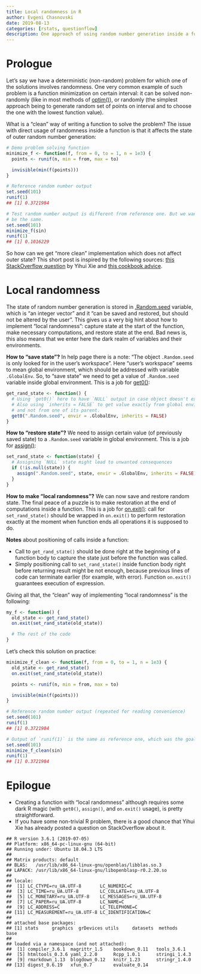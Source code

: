 ```yaml
---
title: Local randomness in R
author: Evgeni Chasnovski
date: 2019-08-13
categories: [rstats, questionflow]
description: One approach of using random number generation inside a function without affecting outer state of random generator
---
```


# Prologue

Let's say we have a deterministic (non-random) problem for which one of the solutions involves randomness. One very common example of such problem is a function minimization on certain interval: it can be solved non-randomly (like in most methods of [optim()](https://rdrr.io/r/stats/optim.html)), or randomly (the simplest approach being to generate random set of points on interval and to choose the one with the lowest function value).

What is a "clean" way of writing a function to solve the problem? The issue with direct usage of randomness inside a function is that it affects the state of outer random number generation:

```r
# Demo problem solving function
minimize_f <- function(f, from = 0, to = 1, n = 1e3) {
  points <- runif(n, min = from, max = to)

  invisible(min(f(points)))
}

# Reference random number output
set.seed(101)
runif(1)
## [1] 0.3721984

# Test random number output is different from reference one. But we want it to
# be the same.
set.seed(101)
minimize_f(sin)
runif(1)
## [1] 0.1016229
```

So how can we get "more clean" implementation which does not affect outer state? This short post is inspired by the following sources: [this StackOverflow question](https://stackoverflow.com/questions/23090958/isolate-randomness-of-a-local-environment-from-the-global-r-process) by Yihui Xie and [this cookbook advice](http://www.cookbook-r.com/Numbers/Saving_the_state_of_the_random_number_generator/).

# Local randomness

The state of random number generation is stored in [.Random.seed](https://rdrr.io/r/base/Random.html) variable, which is "an integer vector" and it "can be saved and restored, but should not be altered by the user". This gives us a very big hint about how to implement "local randomness": capture state at the start of the function, make necessary computations, and restore state at the end. Bad news is, this also means that we enter here the dark realm of variables and their environments.

**How to "save state"?** In help page there is a note: "The object `.Random.seed` is only looked for in the user's workspace". Here "user's workspace" seems to mean global environment, which should be addressed with variable `.GlobalEnv`. So, to "save state" we need to get a value of `.Random.seed` variable inside global environment. This is a job for [get0()](https://rdrr.io/r/base/exists.html):

```r
get_rand_state <- function() {
  # Using `get0()` here to have `NULL` output in case object doesn't exist.
  # Also using `inherits = FALSE` to get value exactly from global environment
  # and not from one of its parent.
  get0(".Random.seed", envir = .GlobalEnv, inherits = FALSE)
}
```

**How to "restore state"?** We need to assign certain value (of previously saved state) to a `.Random.seed` variable in global environment. This is a job for [assign()](https://rdrr.io/r/base/assign.html):

```r
set_rand_state <- function(state) {
  # Assigning `NULL` state might lead to unwanted consequences
  if (!is.null(state)) {
    assign(".Random.seed", state, envir = .GlobalEnv, inherits = FALSE)
  }
}
```

**How to make "local randomness"?** We can now save and restore random state. The final peace of a puzzle is to make restoration at the end of computations inside a function. This is a job for [on.exit()](https://rdrr.io/r/base/on.exit.html): call for `set_rand_state()` should be wrapped in `on.exit()` to perform restoration exactly at the moment when function ends all operations it is supposed to do.

**Notes** about positioning of calls inside a function:

- Call to `get_rand_state()` should be done right at the beginning of a function body to capture the state just before the function was called.
- Simply positioning call to `set_rand_state()` inside function body right before returning result might be not enough, because previous lines of code can terminate earlier (for example, with error). Function `on.exit()` guarantees execution of expression.

Giving all that, the "clean" way of implementing "local randomness" is the following:

```r
my_f <- function() {
  old_state <- get_rand_state()
  on.exit(set_rand_state(old_state))

  # The rest of the code
}
```

Let's check this solution on practice:

```r
minimize_f_clean <- function(f, from = 0, to = 1, n = 1e3) {
  old_state <- get_rand_state()
  on.exit(set_rand_state(old_state))

  points <- runif(n, min = from, max = to)

  invisible(min(f(points)))
}

# Reference random number output (repeated for reading convenience)
set.seed(101)
runif(1)
## [1] 0.3721984

# Output of `runif(1)` is the same as reference one, which was the goal
set.seed(101)
minimize_f_clean(sin)
runif(1)
## [1] 0.3721984
```

# Epilogue

- Creating a function with "local randomness" although requires some dark R magic (with `get0()`, `assign()`, and `on.exit()` usage), is pretty straightforward.
- If you have some non-trivial R problem, there is a good chance that Yihui Xie has already posted a question on StackOverflow about it.

::: {.callout-note title="sessionInfo()" collapse="true"}
```
## R version 3.6.1 (2019-07-05)
## Platform: x86_64-pc-linux-gnu (64-bit)
## Running under: Ubuntu 18.04.3 LTS
##
## Matrix products: default
## BLAS:   /usr/lib/x86_64-linux-gnu/openblas/libblas.so.3
## LAPACK: /usr/lib/x86_64-linux-gnu/libopenblasp-r0.2.20.so
##
## locale:
##  [1] LC_CTYPE=ru_UA.UTF-8       LC_NUMERIC=C
##  [3] LC_TIME=ru_UA.UTF-8        LC_COLLATE=ru_UA.UTF-8
##  [5] LC_MONETARY=ru_UA.UTF-8    LC_MESSAGES=ru_UA.UTF-8
##  [7] LC_PAPER=ru_UA.UTF-8       LC_NAME=C
##  [9] LC_ADDRESS=C               LC_TELEPHONE=C
## [11] LC_MEASUREMENT=ru_UA.UTF-8 LC_IDENTIFICATION=C
##
## attached base packages:
## [1] stats     graphics  grDevices utils     datasets  methods   base
##
## loaded via a namespace (and not attached):
##  [1] compiler_3.6.1  magrittr_1.5    bookdown_0.11   tools_3.6.1
##  [5] htmltools_0.3.6 yaml_2.2.0      Rcpp_1.0.1      stringi_1.4.3
##  [9] rmarkdown_1.13  blogdown_0.12   knitr_1.23      stringr_1.4.0
## [13] digest_0.6.19   xfun_0.7        evaluate_0.14
```
:::
